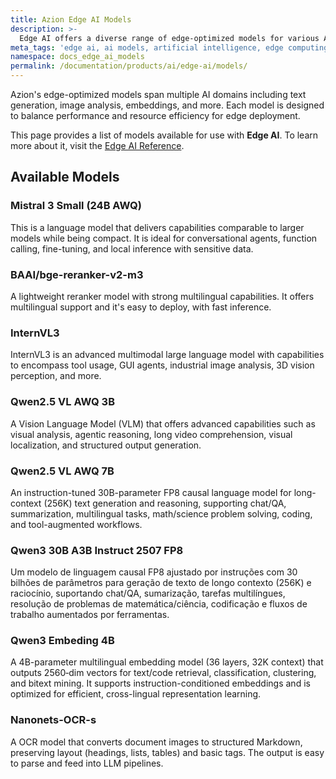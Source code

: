 ```yaml
---
title: Azion Edge AI Models
description: >-
  Edge AI offers a diverse range of edge-optimized models for various AI domains, ensuring efficient deployment and performance.
meta_tags: 'edge ai, ai models, artificial intelligence, edge computing'
namespace: docs_edge_ai_models
permalink: /documentation/products/ai/edge-ai/models/
---
```



Azion's edge-optimized models span multiple AI domains including text generation, image analysis, embeddings, and more. Each model is designed to balance performance and resource efficiency for edge deployment.

This page provides a list of models available for use with **Edge AI**. To learn more about it, visit the [Edge AI Reference](/en/documentation/products/ai/edge-ai/).

## Available Models

### Mistral 3 Small (24B AWQ)

This is a language model that delivers capabilities comparable to larger models while being compact. It is ideal for conversational agents, function calling, fine-tuning, and local inference with sensitive data.

<LinkButton link="/en/documentation/products/ai/edge-ai/models/mistral-3-small/" label="View details" severity="secondary" />

### BAAI/bge-reranker-v2-m3

A lightweight reranker model with strong multilingual capabilities. It offers multilingual support and it's easy to deploy, with fast inference.

<LinkButton link="/en/documentation/products/ai/edge-ai/models/baai-bge-reranker-v2-m3/" label="View details" severity="secondary" />

### InternVL3

InternVL3 is an advanced multimodal large language model with capabilities to encompass tool usage, GUI agents, industrial image analysis, 3D vision perception, and more.

<LinkButton link="/en/documentation/products/ai/edge-ai/models/internvl3/" label="View details" severity="secondary" />

### Qwen2.5 VL AWQ 3B

A Vision Language Model (VLM) that offers advanced capabilities such as visual analysis, agentic reasoning, long video comprehension, visual localization, and structured output generation.

<LinkButton link="/en/documentation/products/ai/edge-ai/models/qwen-2-5-vl-3b/" label="View details" severity="secondary" />

### Qwen2.5 VL AWQ 7B

An instruction-tuned 30B-parameter FP8 causal language model for long-context (256K) text generation and reasoning, supporting chat/QA, summarization, multilingual tasks, math/science problem solving, coding, and tool-augmented workflows.

<LinkButton link="/en/documentation/products/ai/edge-ai/models/qwen-2-5-vl-7b/" label="View details" severity="secondary" />

### Qwen3 30B A3B Instruct 2507 FP8

Um modelo de linguagem causal FP8 ajustado por instruções com 30 bilhões de parâmetros para geração de texto de longo contexto (256K) e raciocínio, suportando chat/QA, sumarização, tarefas multilíngues, resolução de problemas de matemática/ciência, codificação e fluxos de trabalho aumentados por ferramentas.

<LinkButton link="/en/documentation/products/ai/edge-ai/models/qwen3-embeding-4b/" label="View details" severity="secondary" />

### Qwen3 Embeding 4B

A 4B-parameter multilingual embedding model (36 layers, 32K context) that outputs 2560‑dim vectors for text/code retrieval, classification, clustering, and bitext mining. It supports instruction-conditioned embeddings and is optimized for efficient, cross-lingual representation learning.

<LinkButton link="/en/documentation/products/ai/edge-ai/models/qwen3-embeding-4b/ " label="View details" severity="secondary" />

### Nanonets-OCR-s

A OCR model that converts document images to structured Markdown, preserving layout (headings, lists, tables) and basic tags. The output is easy to parse and feed into LLM pipelines.

<LinkButton link="/en/documentation/products/ai/edge-ai/models/nanonets-ocr-s/" label="View details" severity="secondary" />
